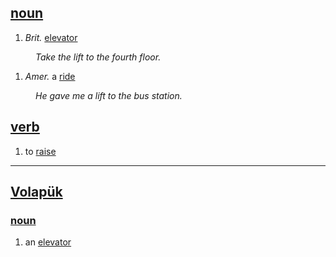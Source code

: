 == [[noun]] ==
# ''Brit.'' [[elevator]] 
:''Take the lift to the fourth floor.''
# ''Amer.'' a [[ride]]
:''He gave me a lift to the bus station.''

== [[verb]] ==
# to [[raise]] 

----

== [[Volapük]] == 
=== [[noun]] === 
# an [[elevator]]